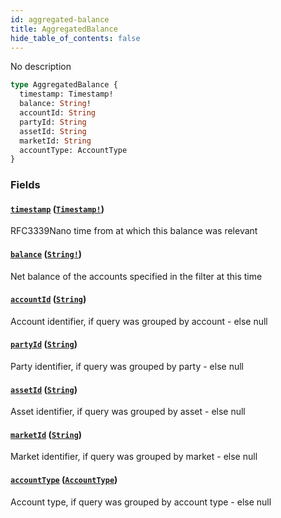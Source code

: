 ```yaml
---
id: aggregated-balance
title: AggregatedBalance
hide_table_of_contents: false
---
```



No description

```graphql
type AggregatedBalance {
  timestamp: Timestamp!
  balance: String!
  accountId: String
  partyId: String
  assetId: String
  marketId: String
  accountType: AccountType
}
```


### Fields

#### [`timestamp`](#) ([`Timestamp!`](/mainnet/api/graphql/scalars/timestamp))

RFC3339Nano time from at which this balance was relevant


#### [`balance`](#) ([`String!`](/mainnet/api/graphql/scalars/string))

Net balance of the accounts specified in the filter at this time


#### [`accountId`](#) ([`String`](/mainnet/api/graphql/scalars/string))

Account identifier, if query was grouped by account - else null


#### [`partyId`](#) ([`String`](/mainnet/api/graphql/scalars/string))

Party identifier, if query was grouped by party - else null


#### [`assetId`](#) ([`String`](/mainnet/api/graphql/scalars/string))

Asset identifier, if query was grouped by asset - else null


#### [`marketId`](#) ([`String`](/mainnet/api/graphql/scalars/string))

Market identifier, if query was grouped by market - else null


#### [`accountType`](#) ([`AccountType`](/mainnet/api/graphql/enums/account-type))

Account type, if query was grouped by account type - else null




